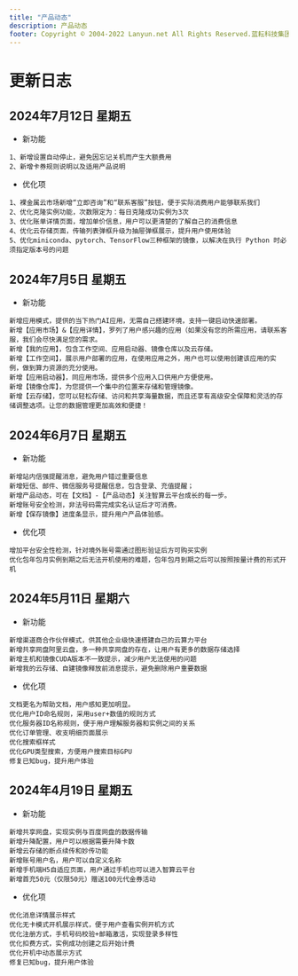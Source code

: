 ```yaml
---
title: "产品动态"
description: 产品动态
footer: Copyright © 2004-2022 Lanyun.net All Rights Reserved.蓝耘科技集团股份有限公司版权所有，盗用，盗版必究!  京ICP备<a target="_blank" href="https://beian.miit.gov.cn/">11028363-4号 </a>  京公网安备<a target="_blank" href="https://www.beian.gov.cn/portal/registerSystemInfo?recordcode=11010502030190">11010802039677号</a>
---
```


# 更新日志


## 2024年7月12日 星期五

- 新功能

```
1、新增设置自动停止，避免因忘记关机而产生大额费用
2、新增卡券规则说明以及适用产品说明
```

- 优化项

```
1、裸金属云市场新增“立即咨询”和“联系客服”按钮，便于实际消费用户能够联系我们
2、优化克隆实例功能，次数限定为：每日克隆成功实例为3次
3、优化账单详情页面，增加单价信息，用户可以更清楚的了解自己的消费信息
4、优化云存储页面，传输列表弹框升级为抽屉弹框展示，提升用户使用体验
5、优化miniconda、pytorch、TensorFlow三种框架的镜像，以解决在执行 Python 时必须指定版本号的问题
```



## 2024年7月5日 星期五

- 新功能

```
新增应用模式，提供的当下热门AI应用，无需自己搭建环境，支持一键启动快速部署。
新增【应用市场】&【应用详情】，罗列了用户感兴趣的应用（如果没有您的所需应用，请联系客服，我们会尽快满足您的需求。
新增【我的应用】，包含工作空间、应用启动器、镜像仓库以及云存储。
新增【工作空间】，展示用户部署的应用，在使用应用之外，用户也可以使用创建该应用的实例，做到算力资源的充分使用。
新增【应用启动器】，同应用市场，提供多个应用入口供用户方便使用。
新增【镜像仓库】，为您提供一个集中的位置来存储和管理镜像。
新增【云存储】，您可以轻松存储、访问和共享海量数据，而且还享有高级安全保障和灵活的存储调整选项。让您的数据管理更加高效和便捷！
```




## 2024年6月7日 星期五

- 新功能

```
新增站内信强提醒消息，避免用户错过重要信息
新增短信、邮件、微信服务号提醒信息，包含登录、充值提醒；
新增产品动态，可在【文档】-【产品动态】关注智算云平台成长的每一步。
新增账号安全检测，非法号码需完成实名认证后才可消费。
新增【保存镜像】进度条显示，提升用户产品体验感。
```

- 优化项

```
增加平台安全性检测，针对境外账号需通过图形验证后方可购买实例
优化包年包月实例到期之后无法开机使用的难题，包年包月到期之后可以按照按量计费的形式开机
```

## 2024年5月11日 星期六

- 新功能

```
新增渠道商合作伙伴模式，供其他企业级快速搭建自己的云算力平台
新增共享网盘阿里云盘，多一种共享网盘的存在，让用户有更多的数据存储选择
新增主机和镜像CUDA版本不一致提示，减少用户无法使用的问题
新增我的云存储、自建镜像释放前消息提示，避免删除用户重要数据
```

- 优化项

```
文档更名为帮助文档，用户感知更加明显。
优化用户ID命名规则，采用user+数值的规则方式
优化服务器ID名称规则，便于用户理解服务器和实例之间的关系
优化订单管理、收支明细页面展示
优化搜索框样式
优化GPU类型搜索，方便用户搜索目标GPU
修复已知bug，提升用户体验
```

## 2024年4月19日 星期五

- 新功能

```
新增共享网盘，实现实例与百度网盘的数据传输
新增升降配置，用户可以根据需要升降卡数
新增云存储的断点续传和妙传功能
新增账号用户名，用户可以自定义名称
新增手机端H5自适应页面，用户通过手机也可以进入智算云平台
新增首充50元（仅限50元）赠送100元代金券活动
```

- 优化项

```
优化消息详情展示样式
优化无卡模式开机展示样式，便于用户查看实例开机方式
优化注册方式，手机号码校验+邮箱激活，实现登录多样性
优化扣费方式，实例成功创建之后开始计费
优化开机中动态展示方式
修复已知bug，提升用户体验
```
